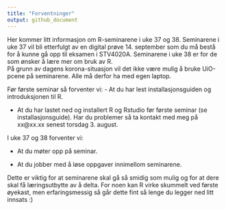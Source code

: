 ```yaml
---
title: "Forventninger"
output: github_document
---
```


Her kommer litt informasjon om R-seminarene i uke 37 og 38. Seminarene i uke 37 vil bli etterfulgt av en digital prøve 14. september som du må bestå for å kunne gå opp til eksamen i STV4020A. Seminarene i uke 38 er for de som ønsker å lære mer om bruk av R.  
På grunn av dagens korona-situasjon vil det ikke være mulig å bruke UiO-pcene på seminarene. Alle må derfor ha med egen laptop. 

Før første seminar så forventer vi:
-	At du har lest installasjonsguiden og introduksjonen til R. 

-	At du har lastet ned og installert R og Rstudio før første seminar (se installasjonsguide). Har du problemer så ta kontakt med meg på xx@xx.xx senest torsdag 3. august. 

I uke 37 og 38 forventer vi:

-	At du møter opp på seminar. 

-	At du jobber med å løse oppgaver innimellom seminarene.

Dette er viktig for at seminarene skal gå så smidig som mulig og for at dere skal få læringsutbytte av å delta. For noen kan R virke skummelt ved første øyekast, men erfaringsmessig så går dette fint så lenge du legger ned litt innsats :)  
